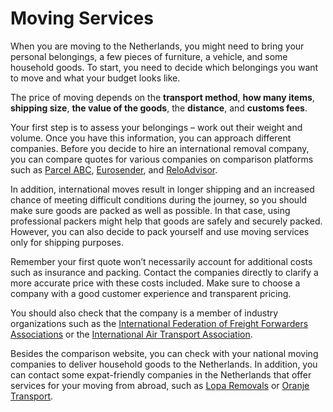 # Moving Services 
When you are moving to the Netherlands, you might need to bring your personal belongings, a few pieces of furniture, a vehicle, and some household goods. To start, you need to decide which belongings you want to move and what your budget looks like. 

The price of moving depends on the **transport method**, **how many items**, **shipping size**, **the value of the goods**, the **distance**, and **customs fees**. 

Your first step is to assess your belongings – work out their weight and volume. Once you have this information, you can approach different companies. Before you decide to hire an international removal company, you can compare quotes for various companies on comparison platforms such as [Parcel ABC](https://www.parcelabc.com/), [Eurosender](https://www.eurosender.com/), and [ReloAdvisor](https://reloadvisor.org/en/). 

In addition, international moves result in longer shipping and an increased chance of meeting difficult conditions during the journey, so you should make sure goods are packed as well as possible. In that case, using professional packers might help that goods are safely and securely packed. However, you can also decide to pack yourself and use moving services only for shipping purposes.

<callout> 
  Remember your first quote won’t necessarily account for additional costs such as insurance and packing. Contact the companies directly to clarify a more accurate price with these costs included.
</callout>

<callout type="warning">
  Make sure to choose a company with a good customer experience and transparent pricing. 
</callout> 

You should also check that the company is a member of industry organizations such as the [International Federation of Freight Forwarders Associations](https://fiata.org/who-we-are.html) or the [International Air Transport Association](https://www.iata.org/en/about).

Besides the comparison website, you can check with your national moving companies to deliver household goods to the Netherlands. In addition, you can contact some expat-friendly companies in the Netherlands that offer services for your moving from abroad, such as [Lopa Removals](https://loparemovals.com/) or [Oranje Transport](https://oranjetransport.nl/).
